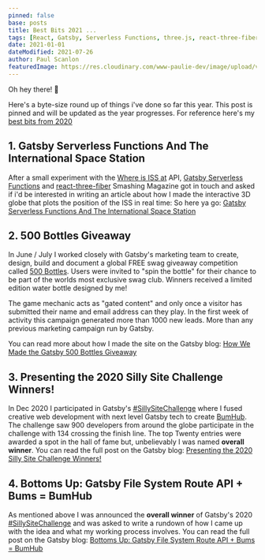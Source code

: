 ```yaml
---
pinned: false
base: posts
title: Best Bits 2021 ...
tags: [React, Gatsby, Serverless Functions, three.js, react-three-fiber, JavaScript, TypeScript, Theme UI, GitHub REST]
date: 2021-01-01
dateModified: 2021-07-26
author: Paul Scanlon
featuredImage: https://res.cloudinary.com/www-paulie-dev/image/upload/v1627327432/paulie.dev/2021/best-bits/best-bits_ejlnzf.jpg
---
```


Oh hey there! 👋

Here's a byte-size round up of things i've done so far this year. This post is pinned and will be updated as the year
progresses. For reference here's my [best bits from 2020](/posts/2020/best-bits-2020/)

## 1. Gatsby Serverless Functions And The International Space Station

After a small experiment with the [Where is ISS at](https://wheretheiss.at/) API,
[Gatsby Serverless Functions](https://www.gatsbyjs.com/products/cloud/functions/?utm_campaign=500-bottles) and
[react-three-fiber](https://github.com/pmndrs/react-three-fiber) Smashing Magazine got in touch and asked if i'd be
interested in writing an article about how I made the interactive 3D globe that plots the position of the ISS in real
time: So here ya go:
[Gatsby Serverless Functions And The International Space Station](https://www.smashingmagazine.com/2021/07/gatsby-serverless-functions-international-space-station/)

<Tweet id='https://twitter.com/smashingmag/status/1419622767536885767' />

## 2. 500 Bottles Giveaway

In June / July I worked closely with Gatsby's marketing team to create, design, build and document a global FREE swag
giveaway competition called [500 Bottles](https://500bottles.gatsbyjs.io/). Users were invited to "spin the bottle" for
their chance to be part of the worlds most exclusive swag club. Winners received a limited edition water bottle designed
by me!

The game mechanic acts as "gated content" and only once a visitor has submitted their name and email address can they
play. In the first week of activity this campaign generated more than 1000 new leads. More than any previous marketing
campaign run by Gatsby.

You can read more about how I made the site on the Gatsby blog:
[How We Made the Gatsby 500 Bottles Giveaway](https://www.gatsbyjs.com/blog/how-we-made-the-gatsby-500-bottles-giveaway/)

<Tweet id='https://twitter.com/GatsbyJS/status/1412826462101647360' />

## 3. Presenting the 2020 Silly Site Challenge Winners!

In Dec 2020 I participated in Gatsby's
[#SillySiteChallenge](https://twitter.com/hashtag/SillySiteChallenge?src=hashtag_click&f=live) where I fused creative
web development with next level Gatsby tech to create [BumHub](https://bumhub.netlify.app/). The challenge saw 900
developers from around the globe participate in the challenge with 134 crossing the finish line. The top Twenty entries
were awarded a spot in the hall of fame but, unbelievably I was named **overall winner**. You can read the full post on
the Gatsby blog: [Presenting the 2020 Silly Site Challenge Winners!](https://gatsbyjs.com/blog/2020-silly-site-top-20)

<Tweet id='https://twitter.com/GatsbyJS/status/1354168983323353093' />

## 4. Bottoms Up: Gatsby File System Route API + Bums = BumHub

As mentioned above I was announced the **overall winner** of Gatsby's 2020
[#SillySiteChallenge](https://twitter.com/hashtag/SillySiteChallenge?src=hashtag_click&f=live) and was asked to write a
rundown of how I came up with the idea and what my working process involves. You can read the full post on the Gatsby
blog:
[Bottoms Up: Gatsby File System Route API + Bums = BumHub](https://gatsbyjs.com/blog/bottoms-up-gatsby-file-system-route-api-bums-bumhub)

<Tweet id='https://twitter.com/GatsbyJS/status/1354887669466230786' />
